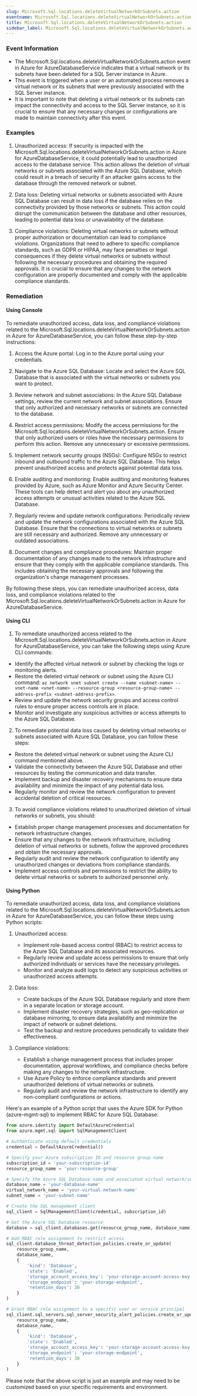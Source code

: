 ```yaml
--- 
slug: Microsoft.Sql.locations.deleteVirtualNetworkOrSubnets.action
eventname: Microsoft.Sql.locations.deleteVirtualNetworkOrSubnets.action
title: Microsoft.Sql.locations.deleteVirtualNetworkOrSubnets.action
sidebar_label: Microsoft.Sql.locations.deleteVirtualNetworkOrSubnets.action
---
```

                       
### Event Information

- The Microsoft.Sql.locations.deleteVirtualNetworkOrSubnets.action event in Azure for AzureDatabaseService indicates that a virtual network or its subnets have been deleted for a SQL Server instance in Azure.
- This event is triggered when a user or an automated process removes a virtual network or its subnets that were previously associated with the SQL Server instance.
- It is important to note that deleting a virtual network or its subnets can impact the connectivity and access to the SQL Server instance, so it is crucial to ensure that any necessary changes or configurations are made to maintain connectivity after this event.


### Examples

1. Unauthorized access: If security is impacted with the Microsoft.Sql.locations.deleteVirtualNetworkOrSubnets.action in Azure for AzureDatabaseService, it could potentially lead to unauthorized access to the database service. This action allows the deletion of virtual networks or subnets associated with the Azure SQL Database, which could result in a breach of security if an attacker gains access to the database through the removed network or subnet.

2. Data loss: Deleting virtual networks or subnets associated with Azure SQL Database can result in data loss if the database relies on the connectivity provided by those networks or subnets. This action could disrupt the communication between the database and other resources, leading to potential data loss or unavailability of the database.

3. Compliance violations: Deleting virtual networks or subnets without proper authorization or documentation can lead to compliance violations. Organizations that need to adhere to specific compliance standards, such as GDPR or HIPAA, may face penalties or legal consequences if they delete virtual networks or subnets without following the necessary procedures and obtaining the required approvals. It is crucial to ensure that any changes to the network configuration are properly documented and comply with the applicable compliance standards.

### Remediation

#### Using Console

To remediate unauthorized access, data loss, and compliance violations related to the Microsoft.Sql.locations.deleteVirtualNetworkOrSubnets.action in Azure for AzureDatabaseService, you can follow these step-by-step instructions:

1. Access the Azure portal: Log in to the Azure portal using your credentials.

2. Navigate to the Azure SQL Database: Locate and select the Azure SQL Database that is associated with the virtual networks or subnets you want to protect.

3. Review network and subnet associations: In the Azure SQL Database settings, review the current network and subnet associations. Ensure that only authorized and necessary networks or subnets are connected to the database.

4. Restrict access permissions: Modify the access permissions for the Microsoft.Sql.locations.deleteVirtualNetworkOrSubnets.action. Ensure that only authorized users or roles have the necessary permissions to perform this action. Remove any unnecessary or excessive permissions.

5. Implement network security groups (NSGs): Configure NSGs to restrict inbound and outbound traffic to the Azure SQL Database. This helps prevent unauthorized access and protects against potential data loss.

6. Enable auditing and monitoring: Enable auditing and monitoring features provided by Azure, such as Azure Monitor and Azure Security Center. These tools can help detect and alert you about any unauthorized access attempts or unusual activities related to the Azure SQL Database.

7. Regularly review and update network configurations: Periodically review and update the network configurations associated with the Azure SQL Database. Ensure that the connections to virtual networks or subnets are still necessary and authorized. Remove any unnecessary or outdated associations.

8. Document changes and compliance procedures: Maintain proper documentation of any changes made to the network infrastructure and ensure that they comply with the applicable compliance standards. This includes obtaining the necessary approvals and following the organization's change management processes.

By following these steps, you can remediate unauthorized access, data loss, and compliance violations related to the Microsoft.Sql.locations.deleteVirtualNetworkOrSubnets.action in Azure for AzureDatabaseService.

#### Using CLI

1. To remediate unauthorized access related to the Microsoft.Sql.locations.deleteVirtualNetworkOrSubnets.action in Azure for AzureDatabaseService, you can take the following steps using Azure CLI commands:

- Identify the affected virtual network or subnet by checking the logs or monitoring alerts.
- Restore the deleted virtual network or subnet using the Azure CLI command: `az network vnet subnet create --name <subnet-name> --vnet-name <vnet-name> --resource-group <resource-group-name> --address-prefix <subnet-address-prefix>`.
- Review and update the network security groups and access control rules to ensure proper access controls are in place.
- Monitor and investigate any suspicious activities or access attempts to the Azure SQL Database.

2. To remediate potential data loss caused by deleting virtual networks or subnets associated with Azure SQL Database, you can follow these steps:

- Restore the deleted virtual network or subnet using the Azure CLI command mentioned above.
- Validate the connectivity between the Azure SQL Database and other resources by testing the communication and data transfer.
- Implement backup and disaster recovery mechanisms to ensure data availability and minimize the impact of any potential data loss.
- Regularly monitor and review the network configuration to prevent accidental deletion of critical resources.

3. To avoid compliance violations related to unauthorized deletion of virtual networks or subnets, you should:

- Establish proper change management processes and documentation for network infrastructure changes.
- Ensure that any changes to the network infrastructure, including deletion of virtual networks or subnets, follow the approved procedures and obtain the necessary approvals.
- Regularly audit and review the network configuration to identify any unauthorized changes or deviations from compliance standards.
- Implement access controls and permissions to restrict the ability to delete virtual networks or subnets to authorized personnel only.

#### Using Python

To remediate unauthorized access, data loss, and compliance violations related to the Microsoft.Sql.locations.deleteVirtualNetworkOrSubnets.action in Azure for AzureDatabaseService, you can follow these steps using Python scripts:

1. Unauthorized access:
   - Implement role-based access control (RBAC) to restrict access to the Azure SQL Database and its associated resources.
   - Regularly review and update access permissions to ensure that only authorized individuals or services have the necessary privileges.
   - Monitor and analyze audit logs to detect any suspicious activities or unauthorized access attempts.

2. Data loss:
   - Create backups of the Azure SQL Database regularly and store them in a separate location or storage account.
   - Implement disaster recovery strategies, such as geo-replication or database mirroring, to ensure data availability and minimize the impact of network or subnet deletions.
   - Test the backup and restore procedures periodically to validate their effectiveness.

3. Compliance violations:
   - Establish a change management process that includes proper documentation, approval workflows, and compliance checks before making any changes to the network infrastructure.
   - Use Azure Policy to enforce compliance standards and prevent unauthorized deletions of virtual networks or subnets.
   - Regularly audit and review the network infrastructure to identify any non-compliant configurations or actions.

Here's an example of a Python script that uses the Azure SDK for Python (azure-mgmt-sql) to implement RBAC for Azure SQL Database:

```python
from azure.identity import DefaultAzureCredential
from azure.mgmt.sql import SqlManagementClient

# Authenticate using default credentials
credential = DefaultAzureCredential()

# Specify your Azure subscription ID and resource group name
subscription_id = 'your-subscription-id'
resource_group_name = 'your-resource-group'

# Specify the Azure SQL Database name and associated virtual network/subnet
database_name = 'your-database-name'
virtual_network_name = 'your-virtual-network-name'
subnet_name = 'your-subnet-name'

# Create the SQL management client
sql_client = SqlManagementClient(credential, subscription_id)

# Get the Azure SQL Database resource
database = sql_client.databases.get(resource_group_name, database_name)

# Add RBAC role assignment to restrict access
sql_client.database_threat_detection_policies.create_or_update(
    resource_group_name,
    database_name,
    {
        'kind': 'Database',
        'state': 'Enabled',
        'storage_account_access_key': 'your-storage-account-access-key',
        'storage_endpoint': 'your-storage-endpoint',
        'retention_days': 30
    }
)

# Grant RBAC role assignment to a specific user or service principal
sql_client.sql_servers.sql_server_security_alert_policies.create_or_update(
    resource_group_name,
    database_name,
    {
        'kind': 'Database',
        'state': 'Enabled',
        'storage_account_access_key': 'your-storage-account-access-key',
        'storage_endpoint': 'your-storage-endpoint',
        'retention_days': 30
    }
)
```

Please note that the above script is just an example and may need to be customized based on your specific requirements and environment.


 